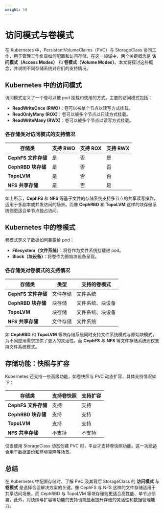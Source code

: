 ```yaml
---
weight: 50
---
```


# 访问模式与卷模式

在 Kubernetes 中，PersistentVolumeClaims（PVC）与 StorageClass 协同工作，用于管理工作负载如何配置和访问存储。在这一领域中，两个关键概念是 **访问模式（Access Modes）** 和 **卷模式（Volume Modes）**。本文将探讨这些概念，并说明不同存储系统对它们的支持情况。

## Kubernetes 中的访问模式

访问模式定义了一个卷可以被 pod 挂载和使用的方式。主要的访问模式包括：

- **ReadWriteOnce (RWO)**：卷可以被单个节点以读写方式挂载。
- **ReadOnlyMany (ROX)**：卷可以被多个节点以只读方式挂载。
- **ReadWriteMany (RWX)**：卷可以被多个节点以读写方式挂载。

### 各存储类对访问模式的支持情况

| 存储类                 | 支持 RWO | 支持 ROX | 支持 RWX |
|------------------------|----------|-----------|-----------|
| **CephFS 文件存储**    | 是       | 否        | 是        |
| **CephRBD 块存储**     | 是       | 否        | 否        |
| **TopoLVM**            | 是       | 否        | 否        |
| **NFS 共享存储**       | 是       | 否        | 是        |

如上所示，**CephFS** 和 **NFS** 等基于文件的存储系统支持多节点的共享读写操作，适用于多副本或并发访问的场景。而像 **CephRBD** 和 **TopoLVM** 这样的块存储系统则更适合单节点独占访问。

## Kubernetes 中的卷模式

卷模式定义了数据如何暴露给 pod：

- **Filesystem（文件系统）**：将卷作为文件系统挂载进 pod。
- **Block（块设备）**：将卷作为原始块设备呈现。

### 各存储类对卷模式的支持情况

| 存储类                 | 类型         | 支持的卷模式               |
|------------------------|--------------|----------------------------|
| **CephFS 文件存储**    | 文件存储     | 文件系统                   |
| **CephRBD 块存储**     | 块存储       | 文件系统、块设备           |
| **TopoLVM**            | 块存储       | 文件系统、块设备           |
| **NFS 共享存储**       | 文件存储     | 文件系统                   |

如 **CephRBD** 和 **TopoLVM** 等块存储系统同时支持文件系统模式与原始块模式，为不同应用需求提供了更大的灵活性。而 **CephFS** 与 **NFS** 等文件存储系统则仅支持文件系统模式。

## 存储功能：快照与扩容

Kubernetes 还支持一些高级功能，如卷快照与 PVC 动态扩容，具体支持情况如下：

| 存储类                 | 支持卷快照 | 支持扩容 |
|------------------------|-------------|-----------|
| **CephFS 文件存储**    | 支持        | 支持      |
| **CephRBD 块存储**     | 支持        | 支持      |
| **TopoLVM**            | 支持        | 支持      |
| **NFS 共享存储**       | 不支持      | 不支持    |

仅当使用 StorageClass 动态创建 PVC 时，平台才支持卷快照功能。这一功能适合用于数据备份和环境克隆等场景。

## 总结

在 Kubernetes 中配置存储时，了解 PVC 及其背后 StorageClass 的 **访问模式** 与 **卷模式** 是选择合适解决方案的关键。像 CephFS 与 NFS 这样的文件存储适用于共享访问场景，而 CephRBD 与 TopoLVM 等块存储则更适合高性能、单节点部署。此外，对快照与扩容等功能的支持也能显著提升存储的灵活性和数据管理能力。

